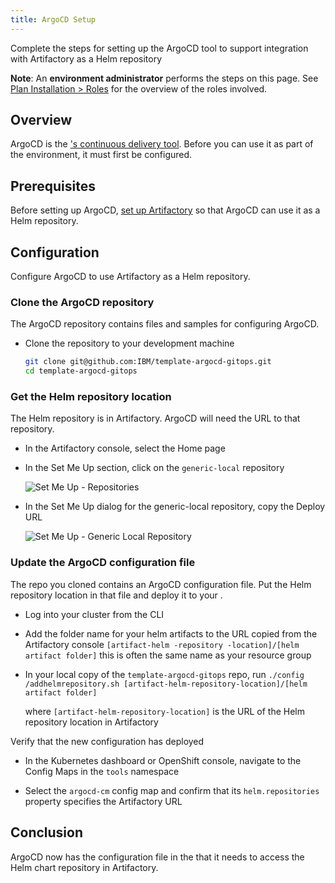 ```yaml
---
title: ArgoCD Setup
---
```



<PageDescription>

Complete the steps for setting up the ArgoCD tool to support integration with
 Artifactory as a Helm repository

</PageDescription>


<InlineNotification>

**Note**: An **environment administrator** performs the steps on this page. See [Plan Installation > Roles](/admin/plan-installation#roles) for the overview of the roles involved.

</InlineNotification>


## Overview

ArgoCD is the [<Globals name="env" />'s continuous delivery tool](/guides/continuous-delivery).
Before you can use it as part of the environment, it must first be configured.

## Prerequisites

Before setting up ArgoCD, [set up Artifactory](/admin/artifactory-setup) so that ArgoCD can use it as a Helm repository.

##  Configuration

Configure ArgoCD to use Artifactory as a Helm repository.

### Clone the ArgoCD repository

The ArgoCD repository contains files and samples for configuring ArgoCD.

- Clone the repository to your development machine

  ```bash
  git clone git@github.com:IBM/template-argocd-gitops.git
  cd template-argocd-gitops
  ```

### Get the Helm repository location

The Helm repository is in Artifactory. ArgoCD will need the URL to that repository.

- In the Artifactory console, select the Home page

- In the Set Me Up section, click on the `generic-local` repository

  ![Set Me Up - Repositories](setupartifactory.png "Set Me Up: Repositories")

- In the Set Me Up dialog for the generic-local repository, copy the Deploy URL

  ![Set Me Up - Generic Local Repository](artifactoryurlsetup.png "Set Me Up: generic-local Repository")

### Update the ArgoCD configuration file

The repo you cloned contains an ArgoCD configuration file. Put the Helm repository location in that file
and deploy it to your <Globals name="env" />.

- Log into your cluster from the CLI

- Add the folder name for your helm artifacts to the URL copied from the
 Artifactory console
 `[artifact-helm
-repository
-location]/[helm artifact folder]` this is often the same name as your
 resource group

- In your local copy of the `template-argocd-gitops` repo, run `./config
/addhelmrepository.sh [artifact-helm-repository-location]/[helm artifact
 folder]`

    where `[artifact-helm-repository-location]` is the URL of the Helm repository location in Artifactory

Verify that the new configuration has deployed

- In the Kubernetes dashboard or OpenShift console, navigate to the Config Maps in the `tools` namespace

- Select the `argocd-cm` config map and confirm that its `helm.repositories` property specifies the Artifactory URL

## Conclusion

ArgoCD now has the configuration file in the <Globals name="env" /> that it needs to access the Helm chart repository in Artifactory.
